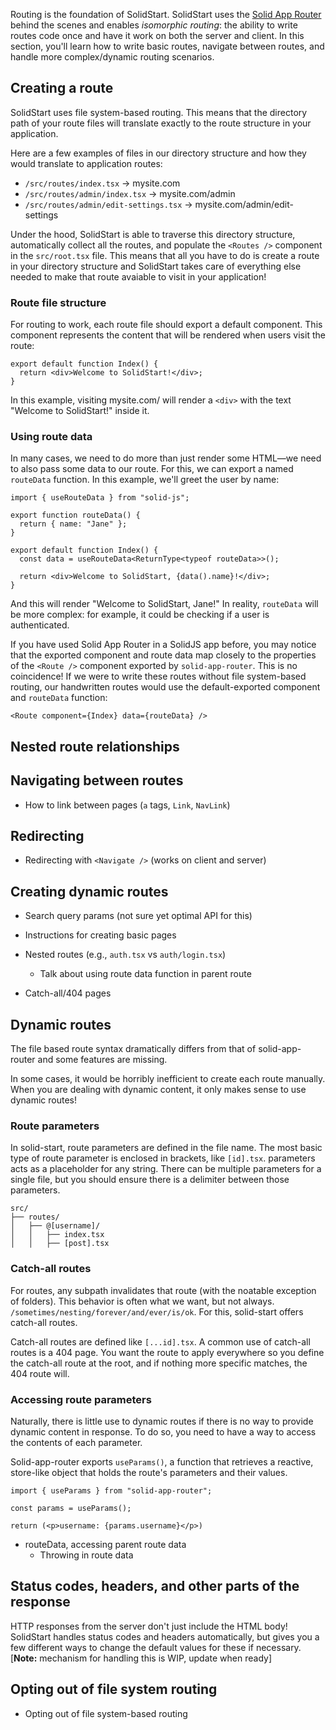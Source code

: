 
<Title>Routing & pages</Title>

Routing is the foundation of SolidStart. SolidStart uses the [Solid App Router](https://github.com/solidjs/solid-app-router) behind the scenes and enables _isomorphic routing_: the ability to write routes code once and have it work on both the server and client. In this section, you'll learn how to write basic routes, navigate between routes, and handle more complex/dynamic routing scenarios.

## Creating a route

SolidStart uses file system-based routing. This means that the directory path of your route files will translate exactly to the route structure in your application.

Here are a few examples of files in our directory structure and how they would translate to application routes:

- `/src/routes/index.tsx` -> mysite.com
- `/src/routes/admin/index.tsx` -> mysite.com/admin
- `/src/routes/admin/edit-settings.tsx` -> mysite.com/admin/edit-settings

Under the hood, SolidStart is able to traverse this directory structure, automatically collect all the routes, and populate the `<Routes />` component in the `src/root.tsx` file. This means that all you have to do is create a route in your directory structure and SolidStart takes care of everything else needed to make that route avaiable to visit in your application!

### Route file structure

For routing to work, each route file should export a default component. This component represents the content that will be rendered when users visit the route:

```tsx
export default function Index() {
  return <div>Welcome to SolidStart!</div>;
}
```

In this example, visiting mysite.com/ will render a `<div>` with the text "Welcome to SolidStart!" inside it.

### Using route data

In many cases, we need to do more than just render some HTML&mdash;we need to also pass some data to our route. For this, we can export a named `routeData` function. In this example, we'll greet the user by name:

```tsx
import { useRouteData } from "solid-js";

export function routeData() {
  return { name: "Jane" };
}

export default function Index() {
  const data = useRouteData<ReturnType<typeof routeData>>();

  return <div>Welcome to SolidStart, {data().name}!</div>;
}
```

And this will render "Welcome to SolidStart, Jane!" In reality, `routeData` will be more complex: for example, it could be checking if a user is authenticated.

<Aside type="advanced" title="How this looks without file system routing" collapsible>

If you have used Solid App Router in a SolidJS app before, you may notice that the exported component and route data map closely to the properties of the `<Route />` component exported by `solid-app-router`. This is no coincidence! If we were to write these routes without file system-based routing, our handwritten routes would use the default-exported component and `routeData` function:

```tsx
<Route component={Index} data={routeData} />
```

</Aside>

## Nested route relationships

## Navigating between routes

- How to link between pages (`a` tags, `Link`, `NavLink`)

## Redirecting

- Redirecting with `<Navigate />` (works on client and server)

## Creating dynamic routes

- Search query params (not sure yet optimal API for this)

- Instructions for creating basic pages
- Nested routes (e.g., `auth.tsx` vs `auth/login.tsx`)
  - Talk about using route data function in parent route
- Catch-all/404 pages

## Dynamic routes

<Aside type="advanced" title="For users of solid-app-router">

The file based route syntax dramatically differs from that of solid-app-router and some features are missing.

</Aside>

In some cases, it would be horribly inefficient to create each route manually. When you are dealing with dynamic content, it only makes sense to use dynamic routes!

### Route parameters

In solid-start, route parameters are defined in the file name. The most basic type of route parameter is enclosed in brackets, like `[id].tsx`. parameters acts as a placeholder for any string. There can be multiple parameters for a single file, but you should ensure there is a delimiter between those parameters.

```
src/
├── routes/
│   ├── @[username]/
│   │   ├── index.tsx
│   │   ├── [post].tsx
```
  
### Catch-all routes

For routes, any subpath invalidates that route (with the noatable exception of folders). This behavior is often what we want, but not always. `/sometimes/nesting/forever/and/ever/is/ok`. For this, solid-start offers catch-all routes.

Catch-all routes are defined like `[...id].tsx`. A common use of catch-all routes is a 404 page. You want the route to apply everywhere so you define the catch-all route at the root, and if nothing more specific matches, the 404 route will.

### Accessing route parameters

Naturally, there is little use to dynamic routes if there is no way to provide dynamic content in response. To do so, you need to have a way to access the contents of each parameter.

Solid-app-router exports `useParams()`, a function that retrieves a reactive, store-like object that holds the route's parameters and their values.

```tsx
import { useParams } from "solid-app-router";

const params = useParams();

return (<p>username: {params.username}</p>)
```

- routeData, accessing parent route data
  - Throwing in route data

## Status codes, headers, and other parts of the response

HTTP responses from the server don't just include the HTML body! SolidStart handles status codes and headers automatically, but gives you a few different ways to change the default values for these if necessary. [**Note:** mechanism for handling this is WIP, update when ready]

## Opting out of file system routing

- Opting out of file system-based routing
